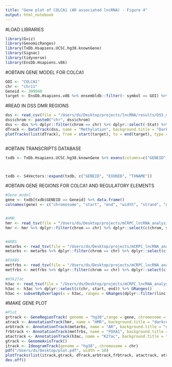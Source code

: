 ```yaml
---
title: "Gene plot of COLCA1 (AR associated lncRNA) - Figure 4"
output: html_notebook
---
```

#LOAD LIBRARIES
```r
library(Gviz)
library(GenomicRanges)
library(TxDb.Hsapiens.UCSC.hg38.knownGene)
library(Signac)
library(tidyverse)
library(EnsDb.Hsapiens.v86)
```


#OBTAIN GENE MODEL FOR COLCA1
```r
GOI <- "COLCA1"
chr <- "chr11"
Geneid <- 399948 
target <- EnsDb.Hsapiens.v86 %>% ensembldb::filter(~ symbol == GOI) %>% genes()
```

#READ IN DSS DMR REGIONS
```r
dss <- read_csv(file = "/Users/ds/Desktop/projects/lncRNA/results/DSS_mCRPC_BN.csv", col_names = c("chrom", "start", "end", "Diff", "Stat"))
dss$chrom <- paste0("chr", dss$chrom)
dss <- dss %>% dplyr::filter(chrom == chr) %>% dplyr::select(-Stat) %>% mutate(Diff = Diff * 100) %>% GRanges()
dTrack <- DataTrack(dss, name = "Methylation", background.title = "DarkOrchid4", fill = "DarkOrchid4")
plotTracks(list(dTrack), from = start(target), to = end(target), type = c("histogram"), ylim = c(-30,0))



```



#OBTAIN TRANSCRIPTS DATABASE
```r
txdb <- TxDb.Hsapiens.UCSC.hg38.knownGene %>% exons(columns=c("GENEID", "EXONID", "TXNAME" ))



txdb <- S4Vectors::expand(txdb, c("GENEID", "EXONID", "TXNAME"))
```


#OBTAIN GENE REGIONS FOR COLCA1 AND REGULATORY ELEMENTS
```r
#Gene model
gene <- txdb[txdb$GENEID == Geneid] %>% data.frame()
colnames(gene) <- c("chromosome", "start", "end", "width", "strand", "gene", "exon", "transcript")


#HMR
hmr <- read_tsv(file = "/Users/ds/Desktop/projects/mCRPC_lncRNA_analysis/data/hmr.bed", col_names  = c("chrom", "start", "end"))
hmr <- hmr %>% dplyr::filter(chrom == chr) %>% dplyr::select(c(chrom, start, end)) %>% GRanges()


#ARBS
metarbs <- read_tsv(file = "/Users/ds/Desktop/projects/mCRPC_lncRNA_analysis/data/AR.chip.hg38.bed", col_names = c("chrom", "start", "end"))
metarbs <- metarbs %>% dplyr::filter(chrom == chr) %>% dplyr::select(c(chrom, start, end)) %>% GRanges()

#FOXBS
metfrbs <- read_tsv(file = "/Users/ds/Desktop/projects/mCRPC_lncRNA_analysis/data/FOXA1.chip.hg38.bed", col_names = c("chrom", "start", "end"))
metfrbs <- metfrbs %>% dplyr::filter(chrom == chr) %>% dplyr::select(c(chrom, start, end)) %>% GRanges()

#H3k27ac
h3ac <- read_tsv(file = "/Users/ds/Desktop/projects/mCRPC_lncRNA_analysis/data/H3K27ac.chip.hg38.bed", col_names = c("chr", "start", "end"))
h3ac <- h3ac %>% dplyr::select(c(chr, start, end)) %>% GRanges()
h3ac <- subsetByOverlaps(x = h3ac, ranges = GRanges(dplyr::filter(linc, gene.name == GOI)))
```


#MAKE GENE PLOT
```r
#Plot
grtrack <- GeneRegionTrack( genome = "hg38",range = gene, chromosome = chr , name = GOI, transcriptAnnotation = "transcript", background.panel = "lightyellow", background.title = "darkblue", fill = "darkblue", col = "darkblue")
atrack <- AnnotationTrack(hmr, name = "HMR", background.title = "darkred",  background.panel ="lightgrey", fill = "darkred", col = "darkred")
arbtrack <- AnnotationTrack(metarbs, name = "AR", background.title = "darkgreen" , background.panel = "lightgrey", fill = "darkgreen", col = "darkgreen")
frbtrack <- AnnotationTrack(metfrbs, name = "FOXA1", background.title = "darkorange" , background.panel = "lightgrey", fill = "darkorange", col = "darkorange")
atactrack <- AnnotationTrack(h3ac, name = "K27ac", background.title = "black" , background.panel = "lightgrey", fill = "black", col = "black", )
gtrack <- GenomeAxisTrack()
itrack <- IdeogramTrack(genome = "hg38", chromosome = chr)
pdf("/Users/ds/Desktop/plot.pdf", width = 10)
plotTracks(list(itrack,gtrack, dTrack,arbtrack,frbtrack, atactrack, atrack,grtrack), from = start(target) -10000, to = end(target) + 10000, type = "histogram",ylim = c(-30,0))
dev.off()




```



